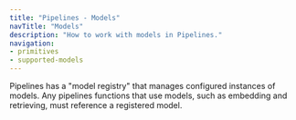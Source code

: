 ```yaml
---
title: "Pipelines - Models"
navTitle: "Models"
description: "How to work with models in Pipelines."
navigation:
- primitives
- supported-models
---
```


Pipelines has a "model registry" that manages configured instances of models. Any pipelines functions that use models, such as embedding and retrieving, must reference a registered model.

